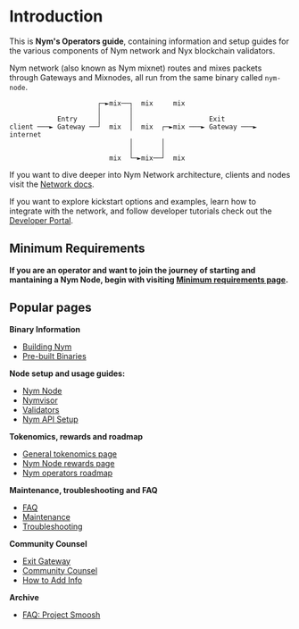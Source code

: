 # Introduction

This is **Nym's Operators guide**, containing information and setup guides for the various components of Nym network and Nyx blockchain validators.

Nym network (also known as Nym mixnet) routes and mixes packets through Gateways and Mixnodes, all run from the same binary called `nym-node`.

```ascii
                      ┌─►mix──┐  mix     mix
                      │       │
            Entry     │       │                   Exit
client ───► Gateway ──┘  mix  │  mix  ┌─►mix ───► Gateway ───► internet
                              │       │
                              │       │
                         mix  └─►mix──┘  mix
```

If you want to dive deeper into Nym Network architecture, clients and nodes visit the [Network docs](../network).

If you want to explore kickstart options and examples, learn how to integrate with the network, and follow developer tutorials check out the [Developer Portal](../developers).

## Minimum Requirements

**If you are an operator and want to join the journey of starting and mantaining a Nym Node, begin with visiting [Minimum requirements page](nodes.mdx).**

## Popular pages

**Binary Information**

* [Building Nym](binaries/building-nym.mdx)
* [Pre-built Binaries](binaries/pre-built-binaries.mdx)

**Node setup and usage guides:**

* [Nym Node](nodes/nym-node/nym-node.mdx)
* [Nymvisor](nodes/maintenance/nymvisor-upgrade.mdx)
* [Validators](nodes/validator-setup.mdx)
* [Nym API Setup](nodes/validator-setup/nym-api.mdx)

**Tokenomics, rewards and roadmap**
* [General tokenomics page](tokenomics.mdx)
* [Nym Node rewards page](tokenomics/mixnet-rewards.mdx)
* [Nym operators roadmap](tokenomics/mixnet-rewards.mdx#roadmap)

**Maintenance, troubleshooting and FAQ**

* [FAQ](faq/nym-nodes-faq.mdx)
* [Maintenance](nodes/maintenance.mdx)
* [Troubleshooting](troubleshooting/nodes.mdx)

**Community Counsel**

* [Exit Gateway](community-counsel/exit-gateway.mdx)
* [Community Counsel](community-counsel.mdx)
* [How to Add Info](community-counsel/add-content.mdx)

**Archive**

* [FAQ: Project Smoosh](archive/faq/smoosh-faq.mdx)
